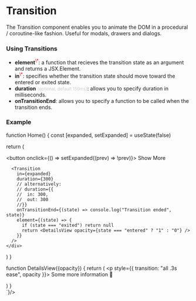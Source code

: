 


# Transition

The Transition component enables you to animate the DOM in a procedural
/ coroutine-like fashion. Useful for modals, drawers and dialogs.

### Using Transitions
<ul>
  <li><b>element</b><sup style="color:red">\*</sup>: a function that recieves the transition state as an argument and returns a JSX.Element. </li>
  <li><b>in</b><sup style="color:red">\*</sup>: specifies whether the transition state should move toward the <InlineCodeBlock>entered</InlineCodeBlock> or <InlineCodeBlock>exited</InlineCodeBlock> state.</li>
  <li><b>duration</b> <small style="color:#ccc">(optional, default 150ms)</small>: allows you to specify duration in milliseconds.</li>
  <li><b>onTransitionEnd</b>: allows you to specify a function to be called when the transition ends.</li>
</ul>

### Example

<div className="not-prose">
  <CodeBlock
      lang="jsx"
      code={`\

function Home() {
  const [expanded, setExpanded] = useState(false)
  
  return (
    <div className="flex flex-col">
      <button onclick={() => setExpanded((prev) => !prev)}>
        Show More
      </button>
      
      <Transition 
        in={expanded} 
        duration={300} 
        // alternatively:
        // duration={{
        //  in: 300,
        //  out: 300
        //}} 
        onTransitionEnd={(state) => console.log("Transition ended", state)}
        element={(state) => {
          if (state === "exited") return null
          return <DetailsView opacity={state === "entered" ? "1" : "0"} />
        }}
      />
    </div>
  )
}


function DetailsView({opacity}) {
  return (
    <p style={{ transition: "all .3s ease", opacity }}>
      Some more information 🧠
    </p>
  )
}     
`}/>
</div>

